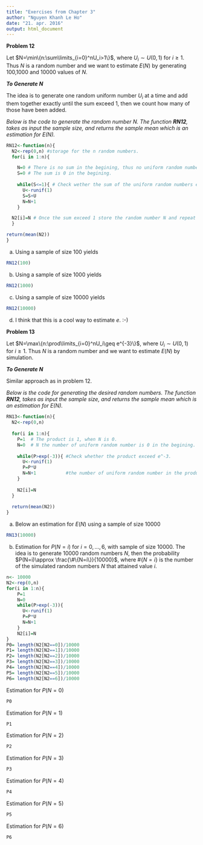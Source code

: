 ---
title: "Exercises from Chapter 3"
author: "Nguyen Khanh Le Ho"
date: "21. apr. 2016"
output: html_document
---


**Problem 12**

Let $N=\min\{n:\sum\limits_{i=0}^nU_i>1\}$, where $U_i\sim U(0,1)$ for $i\geq 1$. Thus $N$ is a random number and we want to estimate $E(N)$ by generating 100,1000 and 10000 values of $N$. 


***To Generate $N$***

The idea is to generate one random uniform number $U_i$ at a time and add them together exactly until the sum exceed 1, then we count how many of those have been added.

*Below is the code to generate the random number $N$. The function **RN12**, takes as input the sample size, and returns the sample mean which is an estimation for $E(N)$.*
```{r}
RN12<-function(n){
  N2<-rep(0,n) #storage for the n random numbers.
  for(i in 1:n){

    N=0 # There is no sum in the begining, thus no uniform random number.
    S=0 # The sum is 0 in the begining.
    
    while(S<=1){ # Check wether the sum of the uniform random numbers exceed 1.
      U<-runif(1)
      S=S+U 
      N=N+1
    }

  N2[i]=N # Once the sum exceed 1 store the random number N and repeat the experiment.
  }

return(mean(N2))
}
```

(a) Using a sample of size 100 yields
```{r}
RN12(100)
```
(b) Using a sample of size 1000 yields
```{r}
RN12(1000)
```
(c) Using a sample of size 10000 yields
```{r}
RN12(10000)
```
(d) I think that this is a cool way to estimate $e$. :-)

**Problem 13**

Let $N=\max\{n:\prod\limits_{i=0}^nU_i\geq e^{-3}\}$, where $U_i\sim U(0,1)$ for $i\geq 1$. Thus $N$ is a random number and we want to estimate $E(N)$ by simulation. 

***To Generate $N$***

Similar approach as in problem 12.

*Below is the code for generating the desired random numbers. The function **RN12**, takes as input the sample size, and returns the sample mean which is an estimation for $E(N)$.*

```{r}
RN13<-function(n){
  N2<-rep(0,n)
  
  for(i in 1:n){
    P=1  # The product is 1, when N is 0.
    N=0  # N the number of uniform random number is 0 in the begining.
    
    while(P>exp(-3)){ #Check whether the product exceed e^-3.
      U<-runif(1)
      P=P*U           
      N=N+1           #the number of uniform random number in the product is increased by 1.
    }
    
    N2[i]=N
  }
  
  return(mean(N2))
}
```

(a) Below an estimation for $E(N)$ using a sample of size 10000  
```{r}
RN13(10000)
```
(b) Estimation for $P(N=i)$ for $i=0,...,6$, with sample of size 10000. The idea is to generate 10000 random numbers $N$, then the probability $P(N=i)\approx \frac{\#\{N=i\}}{10000}$, where $\#\{N=i\}$ is the number of the simulated random numbers $N$ that attained value $i$.

```{r}
n<- 10000
N2<-rep(0,n)
for(i in 1:n){
    P=1
    N=0
    while(P>exp(-3)){
      U<-runif(1)
      P=P*U
      N=N+1
    }
    N2[i]=N
}
P0= length(N2[N2==0])/10000
P1= length(N2[N2==1])/10000
P2= length(N2[N2==2])/10000
P3= length(N2[N2==3])/10000
P4= length(N2[N2==4])/10000
P5= length(N2[N2==5])/10000
P6= length(N2[N2==6])/10000
```
 Estimation for $P(N=0)$
```{r}
P0
```
 Estimation for $P(N=1)$
```{r}
P1
```
 Estimation for $P(N=2)$
```{r}
P2
``` 

Estimation for $P(N=3)$

```{r}
P3
```
Estimation for $P(N=4)$
```{r}
P4
```

Estimation for $P(N=5)$
```{r}
P5
```
Estimation for $P(N=6)$

```{r}
P6
```
